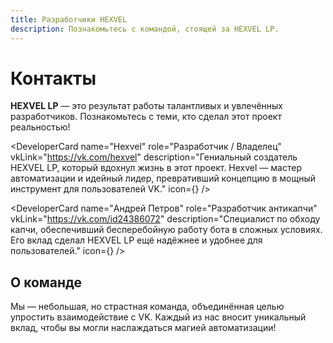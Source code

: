 ```yaml
---
title: Разработчики HEXVEL
description: Познакомьтесь с командой, стоящей за HEXVEL LP.
---
```



# Контакты

**HEXVEL LP** — это результат работы талантливых и увлечённых разработчиков. Познакомьтесь с теми, кто сделал этот проект реальностью!

<div className="grid grid-cols-1 md:grid-cols-2 gap-6 mt-8">

<DeveloperCard
  name="Hexvel"
  role="Разработчик / Владелец"
  vkLink="https://vk.com/hexvel"
  description="Гениальный создатель HEXVEL LP, который вдохнул жизнь в этот проект. Hexvel — мастер автоматизации и идейный лидер, превративший концепцию в мощный инструмент для пользователей VK."
  icon={<User className="h-10 w-10 text-emerald-500" />}
/>

<DeveloperCard
  name="Андрей Петров"
  role="Разработчик антикапчи"
  vkLink="https://vk.com/id24386072"
  description="Специалист по обходу капчи, обеспечивший бесперебойную работу бота в сложных условиях. Его вклад сделал HEXVEL LP ещё надёжнее и удобнее для пользователей."
  icon={<ShieldCheck className="h-10 w-10 text-emerald-500" />}
/>

</div>

## О команде

Мы — небольшая, но страстная команда, объединённая целью упростить взаимодействие с VK. Каждый из нас вносит уникальный вклад, чтобы вы могли наслаждаться магией автоматизации!
